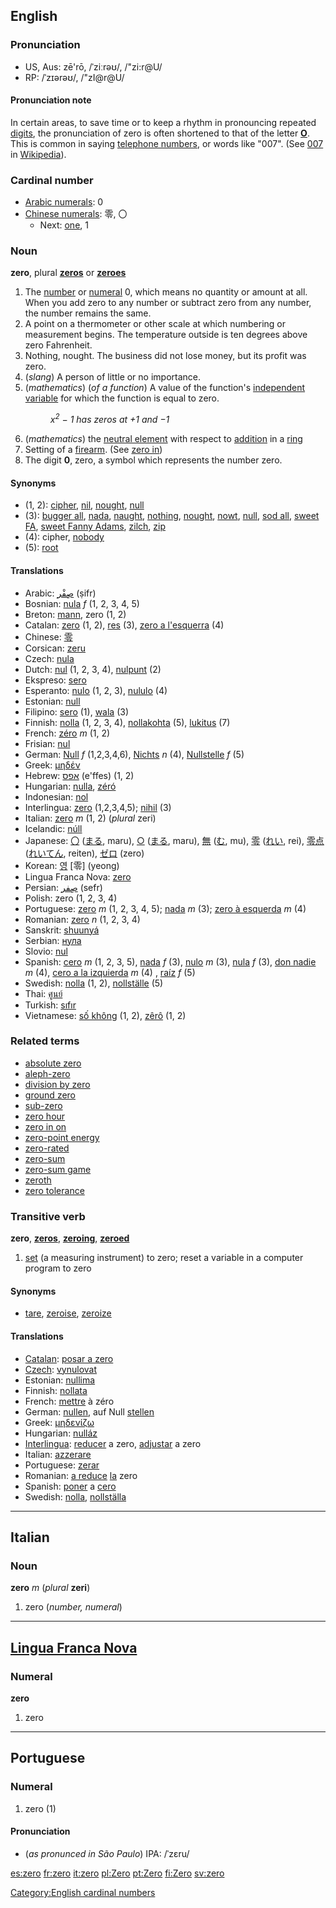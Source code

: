 ==English==
===Pronunciation===
*US, Aus: zē'rō, /ˈziːrəʊ/, /"zi:r@U/
*RP: /ˈzɪərəʊ/, /"zI@r@U/

====Pronunciation note====
In certain areas, to save time or to keep a rhythm in pronouncing repeated [[digit]]s, the pronunciation of zero is often shortened to that of the letter '''[[O]]'''. This is common in saying [[telephone numbers]], or words like "007". (See [[w:007|007]] in [[Wikipedia]]).

===Cardinal number===
*[[w:Arabic Numerals|Arabic numerals]]: 0
*[[w:Chinese numerals|Chinese numerals]]: 零, 〇
**Next: [[one]], 1

===Noun===
'''zero''', plural '''[[zeros]]''' or '''[[zeroes]]'''

# The [[number]] or [[numeral]] 0, which means no quantity or amount at all. When you add zero to any number or subtract zero from any number, the number remains the same. 
#A point on a thermometer or other scale at which numbering or measurement begins. The temperature outside is ten degrees above zero Fahrenheit. 
# Nothing, nought. The business did not lose money, but its profit was zero.
# (''slang'') A person of little or no importance.
# (''mathematics'') (''of a function'') A value of the function's [[independent variable]] for which the function is equal to zero.
#:''x<sup>2</sup> &minus; 1 has zeros at +1 and &minus;1''
#(''mathematics'') the [[neutral element]] with respect to [[addition]] in a [[ring]]
#Setting of a [[firearm]]. (See [[zero in]])
# The digit '''0''', zero, a symbol which represents the number zero.


====Synonyms====
*(1, 2): [[cipher]], [[nil]], [[nought]], [[null]]
*(3): [[bugger all]], [[nada]], [[naught]], [[nothing]], [[nought]], [[nowt]], [[null]], [[sod all]], [[sweet FA]], [[sweet Fanny Adams]], [[zilch]], [[zip]]
*(4): cipher, [[nobody]]
*(5): [[root]]

====Translations====
*Arabic: [[صِفْر]] (ṣifr)
*Bosnian: [[nula#Bosnian|nula]] ''f'' (1, 2, 3, 4, 5)
*Breton: [[mann]], zero (1, 2)
*Catalan: [[zero#Catalan|zero]] (1, 2), [[res]] (3), [[zero a l'esquerra]] (4)
*Chinese: [[零]]
*Corsican: [[zeru]]
*Czech: [[nula#Czech|nula]]
*Dutch: [[nul]] (1, 2, 3, 4), [[nulpunt]] (2)
*Ekspreso: [[sero]]
*Esperanto: [[nulo]] (1, 2, 3), [[nululo]] (4)
*Estonian: [[null]]
*Filipino: [[sero]] (1), [[wala]] (3)
*Finnish: [[nolla]] (1, 2, 3, 4), [[nollakohta]] (5), [[lukitus]] (7)
*French: [[zéro]] ''m'' (1, 2)
*Frisian: [[nul]]
*German: [[Null]] ''f'' (1,2,3,4,6), [[Nichts]] ''n'' (4), [[Nullstelle]] ''f''  (5)
*Greek: [[μηδέν]]
*Hebrew: [[אפס]] (e'ffes) (1, 2)
*Hungarian: [[nulla]], [[zéró]]
*Indonesian: [[nol]]
*Interlingua: [[zero#Interlingua|zero]] (1,2,3,4,5); [[nihil]] (3)
*Italian: [[zero#Italian|zero]] ''m'' (1, 2) (''plural'' zeri)
*Icelandic: [[núll]]
*Japanese: [[〇]] ([[まる]], maru), [[○]] ([[まる]], maru), [[無]] ([[む]], mu), [[零]] ([[れい]], rei), [[零点]] ([[れいてん]], reiten), [[ゼロ]] (zero)
*Korean: [[영]] [零] (yeong)
*Lingua Franca Nova: [[zero#Lingua Franca Nova|zero]]
*Persian: [[صِفر]] (sefr)
*Polish: zero (1, 2, 3, 4)
*Portuguese: [[zero#Portuguese|zero]] ''m'' (1, 2, 3, 4, 5); [[nada]] ''m'' (3); [[zero à esquerda]] ''m'' (4) <!-- Query this - does this mean "zero from the left"/"zero from below"?  This has a different meaning in mathematics -->
*Romanian: [[zero#Romanian|zero]] ''n'' (1, 2, 3, 4)
*Sanskrit: [[shuunyá]]
*Serbian: [[нула]]
*Slovio:  [[nul]]
*Spanish: [[cero]] ''m'' (1, 2, 3, 5), [[nada]] ''f'' (3), [[nulo]] ''m'' (3), [[nula]] ''f'' (3), [[don nadie]] ''m'' (4), [[cero a la izquierda]] ''m'' (4) <!-- Query this - does this mean "zero from the left"/"zero from below"?  This has a different meaning in mathematics. Re: "Cero a la izquierda" is the difference between writing 09 and 9. Here the zero is of no importance. -->, [[raíz]] ''f'' (5)
*Swedish: [[nolla]] (1, 2), [[nollställe]] (5)
*Thai: [[ศูนย์]]
*Turkish: [[sıfır]]
*Vietnamese: [[số không]] (1, 2), [[zêrô]] (1, 2)

===Related terms===
*[[absolute zero]]
*[[aleph-zero]]
*[[division by zero]]
*[[ground zero]]
*[[sub-zero]]
*[[zero hour]]
*[[zero in on]]
*[[zero-point energy]]
*[[zero-rated]]
*[[zero-sum]]
*[[zero-sum game]]
*[[zeroth]]
*[[zero tolerance]]

===Transitive verb===
'''zero''', '''[[zeros]]''', '''[[zeroing]]''', '''[[zeroed]]'''

# [[set]] (a measuring instrument) to zero; reset a variable in a computer program to zero

====Synonyms====
*[[tare]], [[zeroise]], [[zeroize]]

====Translations====
*[[Catalan]]: [[posar a zero]]
*[[Czech]]: [[vynulovat]]
*Estonian: [[nullima]]
*Finnish: [[nollata]]
*French: [[mettre]] à zéro
*German: [[nullen]], auf Null [[stellen]]
*Greek: [[μηδενίζω]]
*Hungarian: [[nulláz]]
*[[Interlingua]]: [[reducer]] a zero, [[adjustar]] a zero
*Italian: [[azzerare]]
*Portuguese: [[zerar]]
*Romanian: [[a reduce]] [[la]] zero
*Spanish: [[poner]] a [[cero]]
*Swedish: [[nolla]], [[nollställa]]

----

==Italian==
===Noun===
'''zero''' ''m'' (''plural'' '''zeri''')

#zero (''number, numeral'')

----

==[[Lingua Franca Nova]]==
===Numeral===
'''zero'''

# zero

----

==Portuguese==
===Numeral===

#zero (1)

====Pronunciation====
*(''as pronunced in São Paulo'') IPA: /ˈzɛru/

[[Category:English cardinal numbers]]

[[es:zero]]
[[fr:zero]]
[[it:zero]]
[[pl:Zero]]
[[pt:Zero]]
[[fi:Zero]]
[[sv:zero]]